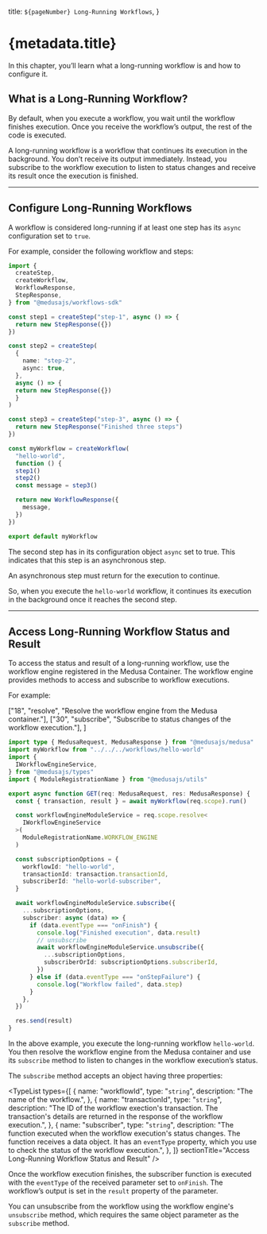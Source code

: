 
  title: `${pageNumber} Long-Running Workflows`,
}

# {metadata.title}

In this chapter, you’ll learn what a long-running workflow is and how to configure it.

## What is a Long-Running Workflow?

By default, when you execute a workflow, you wait until the workflow finishes execution. Once you receive the workflow’s output, the rest of the code is executed.

A long-running workflow is a workflow that continues its execution in the background. You don’t receive its output immediately. Instead, you subscribe to the workflow execution to listen to status changes and receive its result once the execution is finished.

---

## Configure Long-Running Workflows

A workflow is considered long-running if at least one step has its `async` configuration set to `true`.

For example, consider the following workflow and steps:

```ts title="src/workflows/hello-world.ts" highlights={[["15"]]} collapsibleLines="1-11" expandButtonLabel="Show More"
import { 
  createStep,  
  createWorkflow,
  WorkflowResponse,
  StepResponse,
} from "@medusajs/workflows-sdk"

const step1 = createStep("step-1", async () => {
  return new StepResponse({})
})

const step2 = createStep(
  {
    name: "step-2",
    async: true,
  },
  async () => {
  return new StepResponse({})
  }
)

const step3 = createStep("step-3", async () => {
  return new StepResponse("Finished three steps")
})

const myWorkflow = createWorkflow(
  "hello-world", 
  function () {
  step1()
  step2()
  const message = step3()

  return new WorkflowResponse({
    message,
  })
})

export default myWorkflow
```

The second step has in its configuration object `async` set to true. This indicates that this step is an asynchronous step.

<Note title="Important">

An asynchronous step must return for the execution to continue.

</Note>

So, when you execute the `hello-world` workflow, it continues its execution in the background once it reaches the second step.

---

## Access Long-Running Workflow Status and Result

To access the status and result of a long-running workflow, use the workflow engine registered in the Medusa Container. The workflow engine provides methods to access and subscribe to workflow executions.

For example:

  ["18", "resolve", "Resolve the workflow engine from the Medusa container."],
  ["30", "subscribe", "Subscribe to status changes of the workflow execution."],
]

```ts title="src/api/workflows/route.ts" highlights={highlights} collapsibleLines="1-11" expandButtonLabel="Show Imports"
import type { MedusaRequest, MedusaResponse } from "@medusajs/medusa"
import myWorkflow from "../../../workflows/hello-world"
import { 
  IWorkflowEngineService,
} from "@medusajs/types"
import { ModuleRegistrationName } from "@medusajs/utils"

export async function GET(req: MedusaRequest, res: MedusaResponse) {
  const { transaction, result } = await myWorkflow(req.scope).run()

  const workflowEngineModuleService = req.scope.resolve<
    IWorkflowEngineService
  >(
    ModuleRegistrationName.WORKFLOW_ENGINE
  )

  const subscriptionOptions = {
    workflowId: "hello-world",
    transactionId: transaction.transactionId,
    subscriberId: "hello-world-subscriber",
  }

  await workflowEngineModuleService.subscribe({
    ...subscriptionOptions,
    subscriber: async (data) => {
      if (data.eventType === "onFinish") {
        console.log("Finished execution", data.result)
        // unsubscribe
        await workflowEngineModuleService.unsubscribe({
          ...subscriptionOptions,
          subscriberOrId: subscriptionOptions.subscriberId,
        })
      } else if (data.eventType === "onStepFailure") {
        console.log("Workflow failed", data.step)
      }
    },
  })

  res.send(result)
}
```

In the above example, you execute the long-running workflow `hello-world`. You then resolve the workflow engine from the Medusa container and use its `subscribe` method to listen to changes in the workflow execution’s status.

The `subscribe` method accepts an object having three properties:

<TypeList
  types={[
    {
      name: "workflowId",
      type: "`string`",
      description: "The name of the workflow.",
    },
    {
      name: "transactionId",
      type: "`string`",
      description:
        "The ID of the workflow exection's transaction. The transaction's details are returned in the response of the workflow execution.",
    },
    {
      name: "subscriber",
      type: "`string`",
      description:
        "The function executed when the workflow execution's status changes.  The function receives a data object. It has an `eventType` property, which you use to check the status of the workflow execution.",
    },
  ]}
  sectionTitle="Access Long-Running Workflow Status and Result"
/>

Once the workflow execution finishes, the subscriber function is executed with the `eventType` of the received parameter set to `onFinish`. The workflow’s output is set in the `result` property of the parameter.

You can unsubscribe from the workflow using the workflow engine's `unsubscribe` method, which requires the same object parameter as the `subscribe` method.
